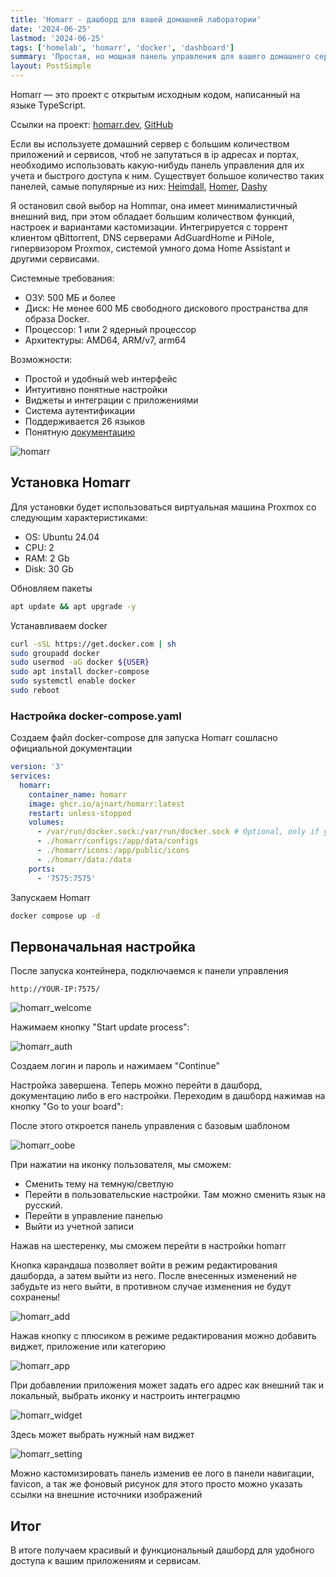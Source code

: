 ```yaml
---
title: 'Homarr - дашборд для вашей домашней лаборатории'
date: '2024-06-25'
lastmod: '2024-06-25'
tags: ['homelab', 'homarr', 'docker', 'dashboard']
summary: 'Простая, но мощная панель управления для вашего домашнего сервера'
layout: PostSimple
---
```



Homarr — это проект с открытым исходным кодом, написанный на языке TypeScript.

Ссылки на проект: [homarr.dev](https://homarr.dev), [GitHub](https://github.com/ajnart/homarr)

Если вы используете домашний сервер с большим количеством приложений и сервисов, чтоб не запутаться в ip адресах и портах, необходимо использовать какую-нибудь панель управления для их учета и быстрого доступа к ним.
Существует большое количество таких панелей, самые популярные из них: [Heimdall](https://github.com/linuxserver/Heimdall), [Homer](https://github.com/bastienwirtz/homer), [Dashy](https://github.com/Lissy93/dashy)

Я остановил свой выбор на Hommar, она имеет минималистичный внешний вид, при этом обладает большим количеством функций, настроек и вариантами кастомизации. Интегрируется с торрент клиентом qBittorrent, DNS серверами AdGuardHome и PiHole, гипервизором Proxmox, системой умного дома Home Assistant и другими сервисами.

Системные требования:

- ОЗУ: 500 МБ и более
- Диск: Не менее 600 МБ свободного дискового пространства для образа Docker.
- Процессор: 1 или 2 ядерный процессор
- Архитектуры: AMD64, ARM/v7, arm64

Возможности:

- Простой и удобный web интерфейс
- Интуитивно понятные настройки
- Виджеты и интеграции с приложениями
- Система аутентификации
- Поддерживается 26 языков
- Понятную [документацию](https://homarr.dev/docs/getting-started)

![homarr](/static/images/blog/homarr/homarr.png)

## Установка Homarr

Для установки будет использоваться виртуальная машина Proxmox со следующим характеристиками:

- OS: Ubuntu 24.04
- CPU: 2
- RAM: 2 Gb
- Disk: 30 Gb

Обновляем пакеты

```bash
apt update && apt upgrade -y
```
Устанавливаем docker

```bash
curl -sSL https://get.docker.com | sh
sudo groupadd docker
sudo usermod -aG docker ${USER}
sudo apt install docker-compose
sudo systemctl enable docker
sudo reboot
```
### Настройка docker-compose.yaml

Создаем файл docker-compose для запуска Homarr сошласно официальной документации

```yaml:docker-compose.yml
version: '3'
services:
  homarr:
    container_name: homarr
    image: ghcr.io/ajnart/homarr:latest
    restart: unless-stopped
    volumes:
      - /var/run/docker.sock:/var/run/docker.sock # Optional, only if you want docker integration
      - ./homarr/configs:/app/data/configs
      - ./homarr/icons:/app/public/icons
      - ./homarr/data:/data
    ports:
      - '7575:7575'
```
Запускаем Homarr

```bash
docker compose up -d
```
## Первоначальная настройка

После запуска контейнера, подключаемся к панели управления

`http://YOUR-IP:7575/`

![homarr_welcome](/static/images/blog/homarr/homarr_welcome.png)

Нажимаем кнопку "Start update process":

![homarr_auth](/static/images/blog/homarr/homarr_auth.png)

Создаем логин и пароль и нажимаем "Continue"

Настройка завершена. Теперь можно перейти в дашборд, документацию либо в его настройки. Переходим в дашборд нажимав на кнопку "Go to your board":

После этого откроется панель управления с базовым шаблоном

![homarr_oobe](/static/images/blog/homarr/homarr_oobe.png)

При нажатии на иконку пользователя, мы сможем:

- Сменить тему на темную/светлую
- Перейти в пользовательские настройки. Там можно сменить язык на русский.
- Перейти в управление панелью
- Выйти из учетной записи

Нажав на шестеренку, мы сможем перейти в настройки homarr

Кнопка карандаша позволяет войти в режим редактирования дашборда, а затем выйти из него. После внесенных изменений не забудьте из него выйти, в противном случае изменения не будут сохранены!

![homarr_add](/static/images/blog/homarr/homarr_add.png)

Нажав кнопку с плюсиком в режиме редактирования можно добавить виджет, приложение или категорию

![homarr_app](/static/images/blog/homarr/homarr_app.png)

При добавлении приложения может задать его адрес как внешний так и локальный, выбрать иконку и настроить интеграцмю

![homarr_widget](/static/images/blog/homarr/homarr_widget.png)

Здесь может выбрать нужный нам виджет

![homarr_setting](/static/images/blog/homarr/homarr_setting.png)

Можно кастомизировать панель изменив ее лого в панели навигации, favicon, а так же фоновый рисунок для этого просто можно указать ссылки на внешние источники изображений

## Итог

В итоге получаем красивый и функциональный дашборд для удобного доступа к вашим приложениям и сервисам.
